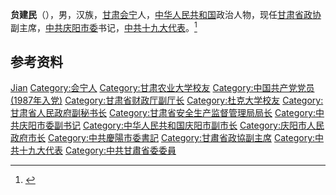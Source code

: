 '''贠建民'''（{{bd|1963年|4月||catIdx=Yuan贠}}），男，汉族，[[甘肃|甘肃]][[会宁|会宁]]人，[[中华人民共和国|中华人民共和国]]政治人物，现任[[甘肃省政协|甘肃省政协]]副主席，[[中共庆阳市委|中共庆阳市委]]书记，[[中共十九大代表|中共十九大代表]]。<ref>{{Cite web|title=甘肃新一届政协主席、副主席、秘书长简历(主席欧阳坚)|url=http://district.ce.cn/newarea/sddy/201801/28/t20180128_27937978_8.shtml|accessdate=2020-07-19|work=中国经济网|archive-date=2020-09-22|archive-url=https://web.archive.org/web/20200922053736/http://district.ce.cn/newarea/sddy/201801/28/t20180128_27937978_8.shtml|dead-url=no}}</ref>

== 参考资料 ==
{{reflist}}

{{中国人物小作品}}
{{甘肃省领导人}}

{{Authority control}}
{{DEFAULTSORT:Yuan贠}}
[[Category:贠姓|Jian]]
[[Category:会宁人|Category:会宁人]]
[[Category:甘肃农业大学校友|Category:甘肃农业大学校友]]
[[Category:中国共产党党员_(1987年入党)|Category:中国共产党党员 (1987年入党)]]
[[Category:甘肃省财政厅副厅长|Category:甘肃省财政厅副厅长]]
[[Category:杜克大学校友|Category:杜克大学校友]]
[[Category:甘肃省人民政府副秘书长|Category:甘肃省人民政府副秘书长]]
[[Category:甘肃省安全生产监督管理局局长|Category:甘肃省安全生产监督管理局局长]]
[[Category:中共庆阳市委副书记|Category:中共庆阳市委副书记]]
[[Category:中华人民共和国庆阳市副市长|Category:中华人民共和国庆阳市副市长]]
[[Category:庆阳市人民政府市长|Category:庆阳市人民政府市长]]
[[Category:中共慶陽市委書記|Category:中共慶陽市委書記]]
[[Category:甘肅省政協副主席|Category:甘肅省政協副主席]]
[[Category:中共十九大代表|Category:中共十九大代表]]
[[Category:中共甘肅省委委員|Category:中共甘肅省委委員]]